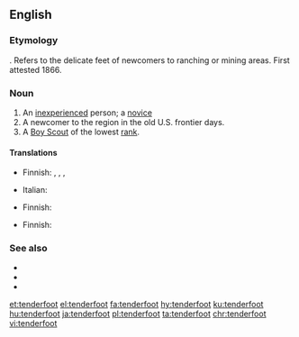 ==English==
{{wikipedia}}

===Etymology===
{{compound|tender|foot|lang=en}}. Refers to the delicate feet of newcomers to ranching or mining areas. First attested 1866.

===Noun===
{{en-noun|tenderfeet|tenderfoots}}

# An [[inexperienced]] person; a [[novice]]
# A newcomer to the region in the old U.S. frontier days.
# A [[Boy Scout]] of the lowest [[rank]].

====Translations====
{{trans-top|novice}}
* Finnish: {{t+|fi|vasta-alkaja}}, {{t+|fi|noviisi}}, {{t+|fi|mopo}}, {{t+|fi|keltanokka}}
{{trans-mid}}
* Italian: {{t+|it|novizio}}
{{trans-bottom}}

{{trans-top|newcomer in the old US frontier days}}
* Finnish: {{t|fi|arkajalka}}
{{trans-mid}}
{{trans-bottom}}

{{trans-top|lowest rank of Boy Scout}}
* Finnish: {{t+|fi|kolkkapoika}}
{{trans-mid}}
{{trans-bottom}}

===See also===
* {{l|en|cheechako}}
* {{l|en|greenhorn}}
* {{l|en|newbie}}

[[et:tenderfoot]]
[[el:tenderfoot]]
[[fa:tenderfoot]]
[[hy:tenderfoot]]
[[ku:tenderfoot]]
[[hu:tenderfoot]]
[[ja:tenderfoot]]
[[pl:tenderfoot]]
[[ta:tenderfoot]]
[[chr:tenderfoot]]
[[vi:tenderfoot]]